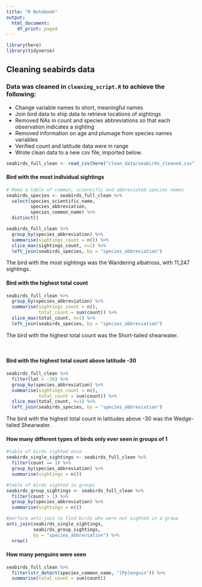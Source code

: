 ```yaml
---
title: "R Notebook"
output:
  html_document:
    df_print: paged
---
```


```r
library(here)
library(tidyverse)
```
## Cleaning seabirds data

### Data was cleaned in `cleaning_script.R` to achieve the following:
* Change variable names to short, meaningful names
* Join bird data to ship data to retrieve locations of sightings
* Removed NAs in count and species abbreviations so that each observation indicates a sighting
* Removed information on age and plumage from species names variables 
* Verified count and latitude data were in range
* Wrote clean data to a new csv file, imported below.

```r
seabirds_full_clean <- read_csv(here("clean_data/seabirds_cleaned.csv"))
```


#### Bird with the most individual sightings
```r
# Make a table of common, scientific and abbreviated species names
seabirds_species <- seabirds_full_clean %>% 
  select(species_scientific_name,
         species_abbreviation,
         species_common_name) %>%
  distinct()
```


```r
seabirds_full_clean %>%
  group_by(species_abbreviation) %>%
  summarise(sightings_count = n()) %>%
  slice_max(sightings_count, n=1) %>%
  left_join(seabirds_species, by = "species_abbreviation")
```
The bird with the most sightings was the Wandering albatross, with 11,247 sightings. 

#### Bird with the highest total count

```r
seabirds_full_clean %>%
  group_by(species_abbreviation) %>%
  summarise(sightings_count = n(),
            total_count = sum(count)) %>%
  slice_max(total_count, n=1) %>%
  left_join(seabirds_species, by = "species_abbreviation")

```
The bird with the highest total count was the Short-tailed shearwater. 

<br>

#### Bird with the highest total count above latitude -30
```r
seabirds_full_clean %>%
  filter(lat > -30) %>%
  group_by(species_abbreviation) %>%
  summarise(sightings_count = n(),
            total_count = sum(count)) %>%
  slice_max(total_count, n=1) %>%
  left_join(seabirds_species, by = "species_abbreviation")
```
The bird with the highest total count in latitudes above -30 was the Wedge-tailed Shearwater. 


#### How many different types of birds only ever seen in groups of 1

```r
#table of birds sighted once
seabirds_single_sightings <- seabirds_full_clean %>%
  filter(count == 1) %>%
  group_by(species_abbreviation) %>%
  summarise(sightings = n())

#table of birds sighted in groups
seabirds_group_sightings <- seabirds_full_clean %>%
  filter(count > 1) %>%
  group_by(species_abbreviation) %>%
  summarise(sightings = n())

#perform anti-join to find birds who were not sighted in a group
anti_join(seabirds_single_sightings,
          seabirds_group_sightings,
          by = "species_abbreviation") %>%
  nrow()
```


#### How many penguins were seen

```r
seabirds_full_clean %>%
  filter(str_detect(species_common_name, "[Pp]enguin")) %>%
  summarise(total_count = sum(count))
```

